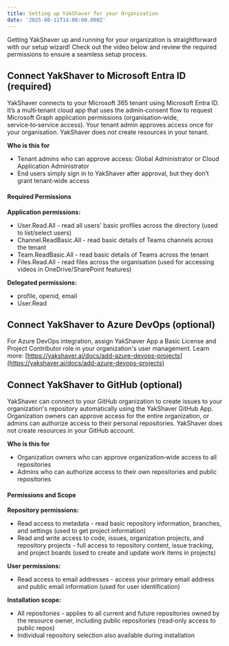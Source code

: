 ```yaml
---
title: Setting up YakShaver for your Organisation
date: '2025-08-11T14:00:00.000Z'
---
```


Getting YakShaver up and running for your organization is straightforward with our setup wizard! Check out the video below and review the required permissions to ensure a seamless setup process.

<Youtube thumbnail="https://img.youtube.com/vi/dxZGcqpSXFQ/maxresdefault.jpg" externalVideoLink="https://www.youtube.com/embed/dxZGcqpSXFQ" size="medium" />

## Connect YakShaver to Microsoft Entra ID (required)

YakShaver connects to your Microsoft 365 tenant using Microsoft Entra ID. It’s a multi‑tenant cloud app that uses the admin‑consent flow to request Microsoft Graph application permissions (organisation‑wide, service‑to‑service access). Your tenant admin approves access once for your organisation. YakShaver does not create resources in your tenant.

**Who is this for**

* Tenant admins who can approve access: Global Administrator or Cloud Application Administrator
* End users simply sign in to YakShaver after approval, but they don’t grant tenant‑wide access

#### Required Permissions

**Application permissions:**

* User.Read.All - read all users' basic profiles across the directory (used to list/select users)
* Channel.ReadBasic.All - read basic details of Teams channels across the tenant
* Team.ReadBasic.All - read basic details of Teams across the tenant
* Files.Read.All - read files across the organisation (used for accessing videos in OneDrive/SharePoint features)

**Delegated permissions:**

* profile, openid, email
* User.Read

## Connect YakShaver to Azure DevOps (optional)

For Azure DevOps integration, assign YakShaver App a Basic License and Project Contributor role in your organization's user management. Learn more: [https://yakshaver.ai/docs/add-azure-devops-projects](https://yakshaver.ai/docs/add-azure-devops-projects)

## Connect YakShaver to GitHub (optional)

YakShaver can connect to your GitHub organization to create issues to your organization's repository automatically using the YakShaver GitHub App. Organization owners can approve access for the entire organization, or admins can authorize access to their personal repositories. YakShaver does not create resources in your GitHub account.

**Who is this for**

* Organization owners who can approve organization‑wide access to all repositories
* Admins who can authorize access to their own repositories and public repositories

#### Permissions and Scope

**Repository permissions:**

* Read access to metadata - read basic repository information, branches, and settings (used to get project information)
* Read and write access to code, issues, organization projects, and repository projects - full access to repository content, issue tracking, and project boards (used to create and update work items in projects)

**User permissions:**

* Read access to email addresses - access your primary email address and public email information (used for user identification)

**Installation scope:**

* All repositories - applies to all current and future repositories owned by the resource owner, including public repositories (read‑only access to public repos)
* Individual repository selection also available during installation

